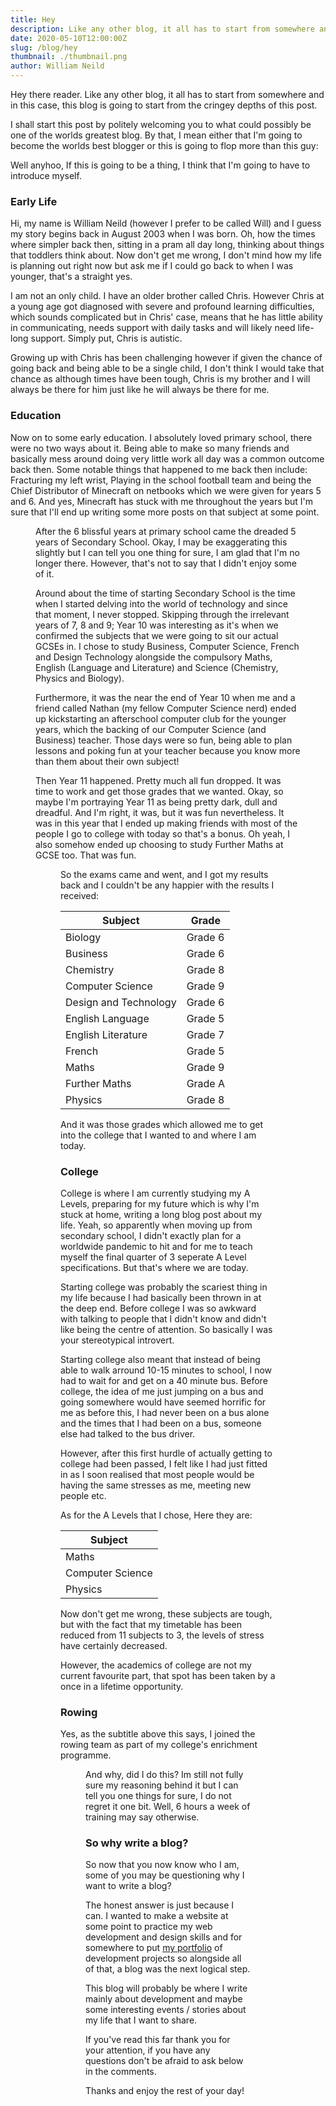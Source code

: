 ```yaml
---
title: Hey
description: Like any other blog, it all has to start from somewhere and in this case, this blog is going to start from the cringey depths of this post.
date: 2020-05-10T12:00:00Z
slug: /blog/hey
thumbnail: ./thumbnail.png
author: William Neild
---
```


Hey there reader.
Like any other blog, it all has to start from somewhere and in this case, this blog is going to start from the cringey
depths of this post.

I shall start this post by politely welcoming you to what could possibly be one of the worlds greatest blog.
By that, I mean either that I'm going to become the worlds best blogger or this is going to flop more than this guy:

<YouTube videoId="L5inD4XWz4U" />

Well anyhoo, If this is going to be a thing, I think that I'm going to have to introduce myself.

### Early Life

Hi, my name is William Neild (however I prefer to be called Will) and I guess my story begins back in
August 2003 when I was born. Oh, how the times where simpler back then, sitting in a pram all day long, thinking about
things that toddlers think about. Now don't get me wrong, I don't mind how my life is planning out right now but ask me
if I could go back to when I was younger, that's a straight yes.

I am not an only child. I have an older brother called Chris. However Chris at a young age got diagnosed with severe
and profound learning difficulties, which sounds complicated but in Chris' case, means that he has little ability in
communicating, needs support with daily tasks and will likely need life-long support. Simply put, Chris is autistic.

Growing up with Chris has been challenging however if given the chance of going back and being able to be a single
child, I don't think I would take that chance as although times have been tough, Chris is my brother and I will always
be there for him just like he will always be there for me.

<Advert />

### Education

Now on to some early education. I absolutely loved primary school, there were no two ways about it. Being able to make
so many friends and basically mess around doing very little work all day was a common outcome back then. Some notable
things that happened to me back then include: Fracturing my left wrist, Playing in the school football team and being
the Chief Distributor of Minecraft on netbooks which we were given for years 5 and 6. And yes, Minecraft has stuck
with me throughout the years but I'm sure that I'll end up writing some more posts on that subject at some point.

<Figure
    image="element5-digital-OyCl7Y4y0Bk-unsplash.jpg"
    caption="Remember to insert some vuagely relevent education photos"
    attr="Photo by Element5 Digital on Unsplash"
    attrUrl="https://unsplash.com/@element5digital"
/>

After the 6 blissful years at primary school came the dreaded 5 years of Secondary School. Okay, I may be exaggerating
this slightly but I can tell you one thing for sure, I am glad that I'm no longer there. However, that's not to say that
I didn't enjoy some of it.

Around about the time of starting Secondary School is the time when I started delving into the world of technology
and since that moment, I never stopped. Skipping through the irrelevant years of 7, 8 and 9; Year 10 was interesting as
it's when we confirmed the subjects that we were going to sit our actual GCSEs in. I chose to study Business, Computer
Science, French and Design Technology alongside the compulsory Maths, English (Language and Literature) and Science
(Chemistry, Physics and Biology).

Furthermore, it was the near the end of Year 10 when me and a friend called Nathan (my fellow Computer Science nerd)
ended up kickstarting an afterschool computer club for the younger years, which the backing of our Computer Science
(and Business) teacher. Those days were so fun, being able to plan lessons and poking fun at your teacher because
you know more than them about their own subject!

Then Year 11 happened. Pretty much all fun dropped. It was time to work and get those grades that we wanted. Okay, so
maybe I'm portraying Year 11 as being pretty dark, dull and dreadful. And I'm right, it was, but it was fun
nevertheless. It was in this year that I ended up making friends with most of the people I go to college with today
so that's a bonus. Oh yeah, I also somehow ended up choosing to study Further Maths at GCSE too. That was fun.

<Figure
    image="green-chameleon-s9CC2SKySJM-unsplash.jpg"
    caption="Whoa, it's another stock photo with someone studying!"
    attr="Photo by Green Chameleon on Unsplash"
    attrUrl="https://unsplash.com/@craftedbygc"
/>

So the exams came and went, and I got my results back and I couldn't be any happier with the results I received:

| Subject               | Grade   |
| --------------------- | ------- |
| Biology               | Grade 6 |
| Business              | Grade 6 |
| Chemistry             | Grade 8 |
| Computer Science      | Grade 9 |
| Design and Technology | Grade 6 |
| English Language      | Grade 5 |
| English Literature    | Grade 7 |
| French                | Grade 5 |
| Maths                 | Grade 9 |
| Further Maths         | Grade A |
| Physics               | Grade 8 |

And it was those grades which allowed me to get into the college that I wanted to and where I am today.

### College

College is where I am currently studying my A Levels, preparing for my future which is why I'm stuck at home, writing a
long blog post about my life. Yeah, so apparently when moving up from secondary school, I didn't exactly plan for a
worldwide pandemic to hit and for me to teach myself the final quarter of 3 seperate A Level specifications. But that's
where we are today.

Starting college was probably the scariest thing in my life because I had basically been thrown in at the deep end.
Before college I was so awkward with talking to people that I didn't know and didn't like being the centre of
attention. So basically I was your stereotypical introvert.

Starting college also meant that instead of being able to walk arround 10-15 minutes to school, I now had to wait for
and get on a 40 minute bus. Before college, the idea of me just jumping on a bus and going somewhere would have seemed
horrific for me as before this, I had never been on a bus alone and the times that I had been on a bus, someone else
had talked to the bus driver.

However, after this first hurdle of actually getting to college had been passed, I felt like I had just fitted in as I
soon realised that most people would be having the same stresses as me, meeting new people etc.

As for the A Levels that I chose, Here they are:

| Subject          |
| ---------------- |
| Maths            |
| Computer Science |
| Physics          |

Now don't get me wrong, these subjects are tough, but with the fact that my timetable has been reduced from 11 subjects
to 3, the levels of stress have certainly decreased.

However, the academics of college are not my current favourite part, that spot has been taken by a once in a lifetime
opportunity.

### Rowing

Yes, as the subtitle above this says, I joined the rowing team as part of my college's enrichment programme.

<Figure
    image="matteo-vistocco-Dph00R2SwFo-unsplash.jpg"
    caption="Damn, these stock photos are awsome"
    attr="Photo by Matteo Vistocco on Unsplash"
    attrUrl="https://unsplash.com/@mrsunflower94"
/>

And why, did I do this? Im still not fully sure my reasoning behind it but I can tell you one things for sure, I do not
regret it one bit. Well, 6 hours a week of training may say otherwise.

<Advert />

### So why write a blog?

So now that you now know who I am, some of you may be questioning why I want to write a blog?

The honest answer is just because I can. I wanted to make a website at some point to practice my web development and
design skills and for somewhere to put [my portfolio](/projects) of development projects so alongside all of that, a
blog was the next logical step.

This blog will probably be where I write mainly about development and maybe some interesting events / stories about my
life that I want to share.

If you've read this far thank you for your attention, if you have any questions don't be afraid to ask below in the
comments.

Thanks and enjoy the rest of your day!
